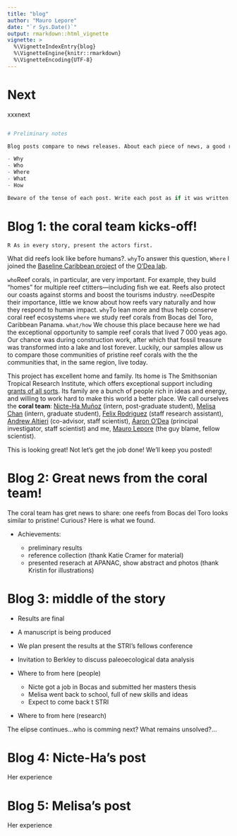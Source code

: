 ```yaml
---
title: "blog"
author: "Mauro Lepore"
date: "`r Sys.Date()`"
output: rmarkdown::html_vignette
vignette: >
  %\VignetteIndexEntry{blog}
  %\VignetteEngine{knitr::rmarkdown}
  %\VignetteEncoding{UTF-8}
---
```


# Next

xxxnext






```R

# Preliminary notes

Blog posts compare to news releases. About each piece of news, a good reporter would answer:

- Why
- Who
- Where
- What
- How

Beware of the tense of each post. Write each post as if it was written at the time. Past tense will be used if required, but the present tense of each post is the past of today. This should not be notable.
```


# Blog 1: the coral team kicks-off!

```R As in every story, present the actors first.```

What did reefs look like before humans?. `why `To answer this question, `Where ` I joined the [Baseline Caribbean project](https://baselinecaribbean.wordpress.com/) of the [O'Dea lab](https://aaronodea.wordpress.com/research-group/).

`who `Reef corals, in particular, are very important. For example, they build "homes" for multiple reef ctitters---including fish we eat. Reefs also protect our coasts against storms and boost the tourisms industry. `need `Despite their importance, little we know about how reefs vary naturally and how they respond to human impact. `why `To lean more and thus help conserve coral reef ecosystems `where` we study reef corals from Bocas del Toro, Caribbean Panama. `what/how ` We chouse this place because here we had the exceptional opportunity to sample reef corals that lived 7 000 yeas ago. Our chance was during construction work, after which that fossil treasure was transformed into a lake and lost forever. Luckily, our samples allow us to compare those communities of pristine reef corals with the the communities that, in the same region, live today.

This project has excellent home and family. Its home is The Smithsonian Tropical Research Institute, which offers exceptional support including [grants of all sorts](xxxlink). Its family are a bunch of people rich in ideas and energy, and willing to work hard to make this world a better place. We call ourselves the **coral team**: [Nicte-Ha Muñoz](xxxlinknicte) (intern, post-graduate student), [Melisa Chan](xxxlinkmelisa) (intern, graduate student), [Felix Rodriguez](xxxlinkfelix) (staff research assistant), [Andrew Altieri](xxxlinkandrew) (co-advisor, staff scientist), [Aaron O'Dea](xxxlinkaaron) (principal investigator, staff scientist) and me, [Mauro Lepore](xxxlinkmauro) (the guy blame, fellow scientist). 

This is looking great! Not let's get the job done! We'll keep you posted!






# Blog 2: Great news from the coral team!

The coral team has gret news to share: one reefs from Bocas del Toro looks similar to pristine! Curious? Here is what we found.

- Achievements:

    + preliminary results
    + reference collection (thank Katie Cramer for material)
    + presented reserach at APANAC, show abstract and photos (thank Kristin for illustrations)




# Blog 3: middle of the story

- Results are final
- A manuscript is being produced
- We plan present the results at the STRI's fellows conference
- Invitation to Berkley to discuss paleoecological data analysis

- Where to from here (people)
    + Nicte got a job in Bocas and submitted her masters thesis
    + Melisa went back to school, full of new skills and ideas
    + Expect to come back t STRI
    
- Where to from here (research)

The elipse continues...who is comming next? What remains unsolved?...



# Blog 4: Nicte-Ha's post

Her experience



# Blog 5: Melisa's post

Her experience

